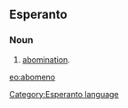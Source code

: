 ==Esperanto==
===Noun===
# [[abomination]].

{{Universala Vortaro}}
[[eo:abomeno]]
[[Category:Esperanto language]]